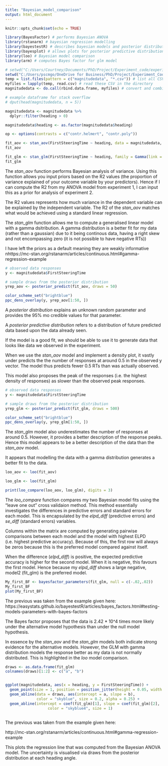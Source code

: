 ---
title: "Bayesian_model_comparison"
output: html_document
---

```{r setup, include=FALSE}
knitr::opts_chunk$set(echo = TRUE)
```

```{r load packages}
library(BayesFactor) # performs Bayesian ANOVA
library(rstanarm) # bayesian regression modelling
library(bayestestR) # describes bayesian models and posterior distributions
library(bayesplot) # allows plots for posterior predictive distributions
library(loo) # Bayesian model comparison
library(arm) # computes Bayes factor for glm model
```


```{r load data}
# setwd("C:/Users/Courtney/Documents/PhD/Project/Experiment_code/experiment_1")
setwd("C:/Users/pscmgo/OneDrive for Business/PhD/Project/Experiment_Code/experiment_1")
temp = list.files(pattern = c("magnitudedata", "*.csv")) # list all CSV files in the directory
myfiles = lapply(temp, read.csv) # read these CSV in the directory
magnitudedata <- do.call(rbind.data.frame, myfiles) # convert and combine the CSV files into dataframe

# example dataframe for stack overflow
# dput(head(magnitudedata, n = 5))
```


```{r compute model for heading variable}

magnitudedata <- magnitudedata %>%
  dplyr::filter(heading > 0)

magnitudedata$heading <- as.factor(magnitudedata$heading)

op <- options(contrasts = c("contr.helmert", "contr.poly"))

fit_aov <- stan_aov(FirstSteeringTime ~ heading, data = magnitudedata, prior = R2(location = 0.5))
fit_aov

fit_glm <- stan_glm(FirstSteeringTime ~ heading, family = Gamma(link = "identity"), data = magnitudedata)
fit_glm

```

The *stan_aov* function performs Bayesian analysis of variance. Using this function allows you input priors based on the R2 values (the proportion of variance explained of your outcome variable by your predictors). Hence if I can compute the R2 from my ANOVA model from experiment 1, I can input this as a prior for analysis of experiment 2.


The R2 values represents how much variance in the dependent variable can be explained by the independent variable. The R2 of the *stan_aov* matches what would be achieved using a standard linear regression.

The *stan_glm* function allows me to compute a generalised linear model with a gamma dsitribution. A gamma distribution is a better fit for my data (rather than a gaussian) due to it being continous data, having a right skew and not encompassing zero (it is not possible to have negative RTs))

I have left the priors as a default meaning they are weakly informative
nhttps://mc-stan.org/rstanarm/articles/continuous.html#gamma-regression-example

```{r posterior predictive distribution for the stan_aov model}

# observed data responses
y <- magnitudedata$FirstSteeringTime

# sample draws from the posterior distribution
yrep_aov <- posterior_predict(fit_aov, draws = 50)

color_scheme_set("brightblue")
ppc_dens_overlay(y, yrep_aov[1:50, ])

```

A *posterior distribution* explains an unknown random parameter and provides the 95% mo credible values for that parameter.

A *posterior predictive distribution* refers to a distribution of future predicted data based upon the data already seen. 

If the model is a good fit, we should be able to use it to generate data that looks like data we observed in the experiment. 

When we use the *stan_aov* model and implement a density plot, it vastly under predicts the the number of responses at around 0.5 in the observed y vector. The model thus predicts fewer 0.5 RTs than was actually observed.

This model also proposes the peak of the responses (i.e. the highest density of responses) as slower than the observed peak responses. 

```{r posterior predictive distribution for the stan_glm model}

# observed data responses
y <- magnitudedata$FirstSteeringTime

# sample draws from the posterior distribution
yrep_glm <- posterior_predict(fit_glm, draws = 500)

color_scheme_set("brightblue")
ppc_dens_overlay(y, yrep_glm[1:50, ])

```

The *stan_glm* model also underestimates the number of responses at around 0.5. However, it provides a better description of the response peaks. Hence this model appears to be a better description of the data than the *stan_aov* model.

It appears that modelling the data with a gamma distribution generates a better fit to the data. 

```{r model comparison using the loo package}

loo_aov <- loo(fit_aov)

loo_glm <- loo(fit_glm)

print(loo_compare(loo_aov, loo_glm), digits = 3)

```

The *loo_compare* function compares my two Bayesian model fits using the "leave one out" cross validaion method. This method essentially investigates the differences in predictive errors and standard errors for each model. This is encapsulated by the *elpd_diff* (predictive errors) and *se_diff* (standard errors) variables.

Columns within the matrix are computed by generating pairwise comparisons between each model and the model with highest ELPD (i.e. highest predictive accuracy). Because of this, the first row will always be zeros because this is the preferred model compared against itself. 

When the difference (*elpd_diff*) is positive, the expected predictive accuracy is higher for the second model. When it is negative, this favours the first model. Hence because my *elpd_diff* shows a large negative, model2 (fit_glm) is the preferred model. 

```{r testing model parameters with Bayes factors}

My_first_BF <- bayesfactor_parameters(fit_glm, null = c(-.02,.02))
My_first_BF
plot(My_first_BF)

```

The previous was taken from the example given here: https://easystats.github.io/bayestestR/articles/bayes_factors.html#testing-models-parameters-with-bayes-factors

The Bayes factor proposes that the data is 2.42 * 10^4 times more likely under the alternative model hypothesis than under the null model hypothesis.

In essence by the *stan_aov* and the *stan_glm* models both indicate strong evidence for the alternative models. However, the GLM with gamma distribution models the response better as my data is not normally distributed. This is highlighted in the *loo* model comparison. 

```{r plotting model the regression line and posterior draws from the GLM model}

draws <- as.data.frame(fit_glm)
colnames(draws)[1:2] <- c("a", "b")


ggplot(magnitudedata, aes(x = heading, y = FirstSteeringTime)) + 
  geom_point(size = 1, position = position_jitter(height = 0.05, width = 0.1), alpha = 0.3) + 
  geom_abline(data = draws, aes(intercept = a, slope = b), 
              color = "skyblue", size = 0.2, alpha = 0.25) + 
  geom_abline(intercept = coef(fit_glm)[1], slope = coef(fit_glm)[2], 
                   color = "skyblue4", size = 1) 
  
```

The previous was taken from the example given here:

http://mc-stan.org/rstanarm/articles/continuous.html#gamma-regression-example

This plots the regression line that was computed from the Bayesian ANOVA model. The uncertainty is visualised via draws from the posterior distribution at each heading angle. 
